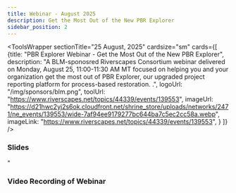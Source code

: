 ```yaml
---
title: Webinar - August 2025
description: Get the Most Out of the New PBR Explorer 
sidebar_position: 2
---
```


<ToolsWrapper
    sectionTitle="25 August, 2025"
    cardsize="sm"
    cards={[
        {title: "PBR Explorer Webinar - Get the Most Out of the New PBR Explorer",
        description: "A BLM-sponosred Riverscapes Consortium webinar delivered on Monday, August 25, 11:00-11:30 AM MT focused on helping you and your organization get the most out of PBR Explorer, our upgraded project reporting platform for process-based restoration. .",
        logoUrl: "/img/sponsors/blm.png",
        toolUrl: "https://www.riverscapes.net/topics/44339/events/139553",
        imageUrl: "https://d21hwc2yj2s6ok.cloudfront.net/shrine_store/uploads/networks/2471/ne_events/139553/wide-7af94ee9179277bc644ba7c5ec2cc58a.webp",
        imageLink: "https://www.riverscapes.net/topics/44339/events/139553",
        }
    ]}
/>

### Slides
<GoogleSlides
    src="https://docs.google.com/presentation/d/e/2PACX-1vST4f8S0LahQXFrEUlU3bAV9Yzs88cwgK0tombcncCdZ5DnSmFbbDdzsgChudMI6ie5IzV0c_NY59bW/pubembed?start=false&loop=false&delayms=3000"
  width={800}
  height={600}
/>"

### Video Recording of Webinar
<YouTubeEmbed videoId="wRTkGv-CWjA" />
